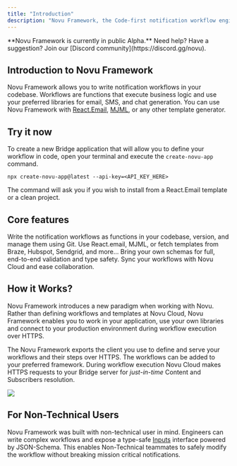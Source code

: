 ```yaml
---
title: "Introduction"
description: "Novu Framework, the Code-first notification workflow engine. Build advanced workflows while giving your non-technical teammates complete control over content and behavior."
---
```



<Note>
    **Novu Framework is currently in public Alpha.** Need help? Have a suggestion? Join our [Discord community](https://discord.gg/novu).
</Note>

## Introduction to Novu Framework

Novu Framework allows you to write notification workflows in your codebase. Workflows are functions that execute business logic and use your preferred libraries for email, SMS, and chat generation. You can use Novu Framework with [React.Email](https://react.email/), [MJML](https://mjml.io/), or any other template generator.

<EchoTerminal />

## Try it now

To create a new Bridge application that will allow you to define your workflow in code, open your terminal and execute the `create-novu-app` command.

```shell
npx create-novu-app@latest --api-key=<API_KEY_HERE>
```

The command will ask you if you wish to install from a React.Email template or a clean project.

## Core features

<CardGroup cols={2}>
    <Card title="Bring Your Own Code" icon="code">
        Write the notification workflows as functions in your codebase,  version, and manage them using Git.
    </Card>
    <Card title="Limitless Integrations" icon="plug" href={'/framework/integrations'}>
        Use React.email, MJML, or fetch templates from Braze, Hubspot, Sendgrid, and more...
    </Card>
    <Card title="Type Safety" icon="shield">
        Bring your own schemas for full, end-to-end validation and type safety.
    </Card>
    <Card title="Cloud Synchronization" icon="cloud">
        Sync your workflows with Novu Cloud and ease collaboration.
    </Card>
</CardGroup>


## How it Works?

Novu Framework introduces a new paradigm when working with Novu. Rather than defining workflows and templates at Novu Cloud, Novu Framework enables you to work in your application, use your own libraries and connect to your production environment during workflow execution over HTTPS.

The Novu Framework exports the client you use to define and serve your workflows and their steps over HTTPS. The workflows can be added to your preferred framework. During workflow execution Novu Cloud makes HTTPS requests to your Bridge server for *just-in-time* Content and Subscribers resolution.

<Frame>
  <img src="/images/framework/diagram.png" />
</Frame>

## For Non-Technical Users

Novu Framework was built with non-technical user in mind. Engineers can write complex workflows and expose a type-safe [Inputs](/framework/concepts/inputs) interface powered by JSON-Schema.
This enables Non-Technical teammates to safely modify the workflow without breaking mission critical notifications.

